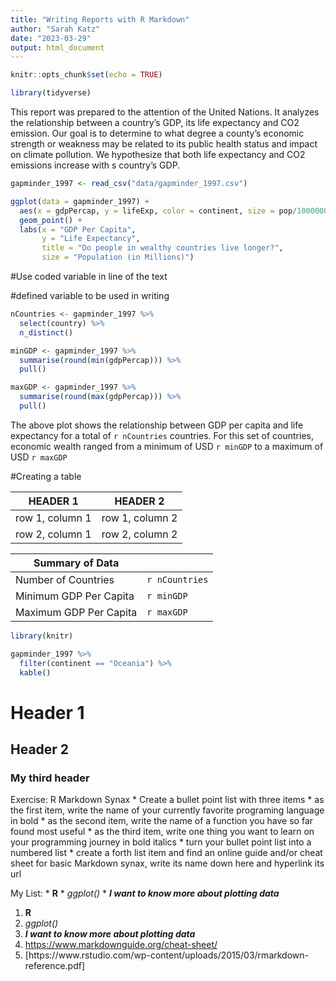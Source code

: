 ```yaml
---
title: "Writing Reports with R Markdown"
author: "Sarah Katz"
date: "2023-03-29"
output: html_document
---
```


```r
knitr::opts_chunk$set(echo = TRUE)
```

```r
library(tidyverse)
```

This report was prepared to the attention of the United Nations. It analyzes the relationship between a country's GDP, its life expectancy and CO2 emission. Our goal is to determine to what degree a county's economic strength or weakness may be related to its public health status and impact on climate pollution. We hypothesize that both life expectancy and CO2 emissions increase with s country's GDP.


```r
gapminder_1997 <- read_csv("data/gapminder_1997.csv")
```
```r
ggplot(data = gapminder_1997) +
  aes(x = gdpPercap, y = lifeExp, color = continent, size = pop/1000000) +
  geom_point() +
  labs(x = "GDP Per Capita", 
       y = "Life Expectancy", 
       title = "Do people in wealthy countries live longer?", 
       size = "Population (in Millions)")
```


#Use coded variable in line of the text

#defined variable to be used in writing
```r
nCountries <- gapminder_1997 %>% 
  select(country) %>% 
  n_distinct()

minGDP <- gapminder_1997 %>% 
  summarise(round(min(gdpPercap))) %>% 
  pull()

maxGDP <- gapminder_1997 %>% 
  summarise(round(max(gdpPercap))) %>% 
  pull()

```


The above plot shows the relationship between GDP per capita and life expectancy for a total of `r nCountries ` countries. For this set of countries, economic wealth ranged from a minimum of USD `r minGDP ` to a maximum of USD `r maxGDP `

#Creating a table

|HEADER 1|HEADER 2|
|--------|--------|
|row 1, column 1|row 1, column 2|
|row 2, column 1|row 2, column 2|


|Summary of Data|
|--------|--------|
|Number of Countries|`r nCountries`|
|Minimum GDP Per Capita|`r minGDP`|
|Maximum GDP Per Capita|`r maxGDP`|


```r
library(knitr)

gapminder_1997 %>% 
  filter(continent == "Oceania") %>% 
  kable()
```

# Header 1
## Header 2
### My third header

Exercise: R Markdown Synax
* Create a bullet point list with three items
* as the first item, write the name of your currently favorite programing language in bold
* as the second item, write the name of a function you have so far found most useful
* as the third item, write one thing you want to learn on your programming journey in bold italics
* turn your bullet point list into a numbered list
* create a forth list item and find an online guide and/or cheat sheet for basic Markdown synax, write its name down here and hyperlink its url

My List:
* **R**
* *ggplot()*
* ***I want to know more about plotting data***

1. **R**
2. *ggplot()*
3. ***I want to know more about plotting data***
4. [https://www.markdownguide.org/cheat-sheet/](Great Markdown Guide)
5. [https://www.rstudio.com/wp-content/uploads/2015/03/rmarkdown-reference.pdf]








